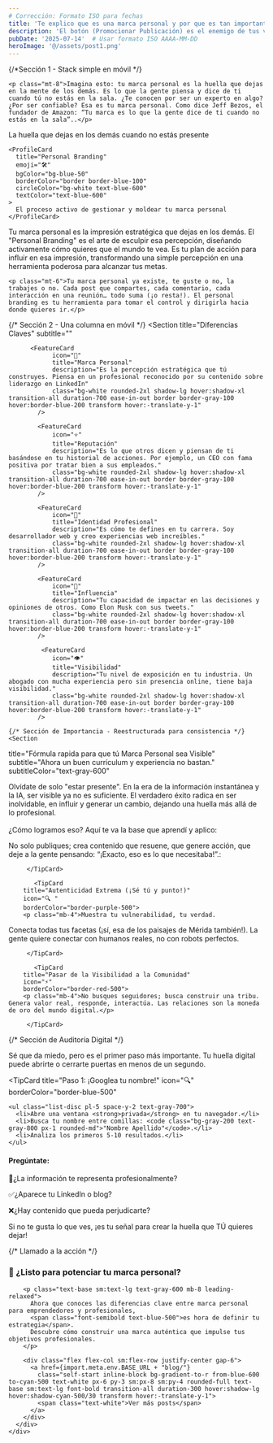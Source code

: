 ```yaml
---
# Corrección: Formato ISO para fechas
title: 'Te explico que es una marca personal y por que es tan importante'
description: 'El botón (Promocionar Publicación) es el enemigo de tus ventas'
pubDate: '2025-07-14'  # Usar formato ISO AAAA-MM-DD
heroImage: '@/assets/post1.png'
---
```



   {/*Sección 1 - Stack simple en móvil */}
 <Section 
  title="¿Qué es la Marca Personal?" 
  subtitle="(¡Te lo cuento fácil!)"
  subtitleColor="text-gray-600">

    <p class="mt-8">Imagina esto: tu marca personal es la huella que dejas en la mente de los demás. Es lo que la gente piensa y dice de ti cuando tú no estás en la sala. ¿Te conocen por ser un experto en algo? ¿Por ser confiable? Esa es tu marca personal. Como dice Jeff Bezos, el fundador de Amazon: “Tu marca es lo que la gente dice de ti cuando no estás en la sala”..</p>

  <div class="grid grid-cols-1 md:grid-cols-2 gap-4 mt-6">
    <ProfileCard 
      title="Marca Personal" 
      emoji="🎯"
      bgColor="bg-purple-100"
      borderColor="border border-purple-400"
      circleColor="bg-white text-purple-600"
      textColor="text-purple-700"
    >
      La huella que dejas en los demás cuando no estás presente
    </ProfileCard>
    
    <ProfileCard 
      title="Personal Branding" 
      emoji="🛠️"
      bgColor="bg-blue-50"
      borderColor="border border-blue-100"
      circleColor="bg-white text-blue-600"
      textColor="text-blue-600"
    >
      El proceso activo de gestionar y moldear tu marca personal
    </ProfileCard>
  </div>

<div class="mt-6 ">
      <p class="text-blue-900 font-medium">Tu marca personal es la impresión estratégica que dejas en los demás. El "Personal Branding" es el arte de esculpir esa percepción, diseñando activamente cómo quieres que el mundo te vea. Es tu plan de acción para influir en esa impresión, transformando una simple percepción en una herramienta poderosa para alcanzar tus metas.</p>
    </div>

    <p class="mt-6">Tu marca personal ya existe, te guste o no, la trabajes o no. Cada post que compartes, cada comentario, cada interacción en una reunión… todo suma (¡o resta!). El personal branding es tu herramienta para tomar el control y dirigirla hacia donde quieres ir.</p>

    

</Section>


{/* Sección 2 - Una columna en móvil */}
     <Section 
  title="Diferencias Claves" 
  subtitle=""
 
>
          <FeatureCard
                icon="🎯"
                title="Marca Personal"
                description="Es la percepción estratégica que tú construyes. Piensa en un profesional reconocido por su contenido sobre liderazgo en LinkedIn"
                class="bg-white rounded-2xl shadow-lg hover:shadow-xl transition-all duration-700 ease-in-out border border-gray-100 hover:border-blue-200 transform hover:-translate-y-1"
            />

            <FeatureCard
                icon="⭐"
                title="Reputación"
                description="Es lo que otros dicen y piensan de ti basándose en tu historial de acciones. Por ejemplo, un CEO con fama positiva por tratar bien a sus empleados."
                class="bg-white rounded-2xl shadow-lg hover:shadow-xl transition-all duration-700 ease-in-out border border-gray-100 hover:border-blue-200 transform hover:-translate-y-1"
            />

            <FeatureCard
                icon="👔"
                title="Identidad Profesional"
                description="Es cómo te defines en tu carrera. Soy desarrollador web y creo experiencias web increíbles."
                class="bg-white rounded-2xl shadow-lg hover:shadow-xl transition-all duration-700 ease-in-out border border-gray-100 hover:border-blue-200 transform hover:-translate-y-1"
            />

            <FeatureCard
                icon="📢"
                title="Influencia"
                description="Tu capacidad de impactar en las decisiones y opiniones de otros. Como Elon Musk con sus tweets."
                class="bg-white rounded-2xl shadow-lg hover:shadow-xl transition-all duration-700 ease-in-out border border-gray-100 hover:border-blue-200 transform hover:-translate-y-1"
            />

             <FeatureCard
                icon="👁️"
                title="Visibilidad"
                description="Tu nivel de exposición en tu industria. Un abogado con mucha experiencia pero sin presencia online, tiene baja visibilidad."
                class="bg-white rounded-2xl shadow-lg hover:shadow-xl transition-all duration-700 ease-in-out border border-gray-100 hover:border-blue-200 transform hover:-translate-y-1"
            />

</Section>
    
    {/* Sección de Importancia - Reestructurada para consistencia */}
    <Section 
  title="Fórmula rapida para que tú Marca Personal sea Visible" 
  subtitle="Ahora un buen currículum y experiencia no bastan."
  subtitleColor="text-gray-600"
  >
<p class="text-sm sm:text-base text-gray-600 italic mb-6">
        Olvídate de solo "estar presente". En la era de la información instantánea y la IA, ser visible ya no es suficiente. El verdadero éxito radica en ser inolvidable, en influir y generar un cambio, dejando una huella más allá de lo profesional.
        <br /><br />
        ¿Cómo logramos eso? Aquí te va la base que aprendí y aplico:
      </p>
    <TipCard 
        title="Pasar de la Presencia a la Influencia" 
        icon="💡" 
        borderColor="border-blue-500">
        <p class="mb-4">No solo publiques; crea contenido que resuene, que genere acción, que deje a la gente pensando: “¡Exacto, eso es lo que necesitaba!”.:</p>

         </TipCard>

           <TipCard 
        title="Autenticidad Extrema (¡Sé tú y punto!)" 
        icon="🔍 " 
        borderColor="border-purple-500">
        <p class="mb-4">Muestra tu vulnerabilidad, tu verdad.
Conecta todas tus facetas (¡sí, esa de los paisajes de Mérida también!).
La gente quiere conectar con humanos reales, no con robots perfectos.</p>

         </TipCard>

           <TipCard 
        title="Pasar de la Visibilidad a la Comunidad" 
        icon="⚡" 
        borderColor="border-red-500">
        <p class="mb-4">No busques seguidores; busca construir una tribu. Genera valor real, responde, interactúa. Las relaciones son la moneda de oro del mundo digital.</p>

         </TipCard>

        
  </Section>
  

  {/* Sección de Auditoría Digital */}
<Section 
  title="Descubre tu Huella Digital y lo que dice de ti" 
  subtitle="¡Con esta mini-auditoría, sabrás cómo te ven los demás!"
  subtitleColor="text-gray-600"
>
  <p class="mb-6">
    Sé que da miedo, pero es el primer paso más importante. Tu huella digital puede abrirte o cerrarte puertas en menos de un segundo.
  </p>

  <TipCard
    title="Paso 1: ¡Googlea tu nombre!"
    icon="🔍"
    borderColor="border-blue-500"
  >
    <ul class="list-disc pl-5 space-y-2 text-gray-700">
      <li>Abre una ventana <strong>privada</strong> en tu navegador.</li>
      <li>Busca tu nombre entre comillas: <code class="bg-gray-200 text-gray-800 px-1 rounded-md">"Nombre Apellido"</code>.</li>
      <li>Analiza los primeros 5-10 resultados.</li>
    </ul>
  </TipCard>

  <div class="mt-8">
    <h4 class="not-prose font-bold mb-4 text-lg text-[#000033]">Pregúntate:</h4>
    <div class="space-y-4">
      <p class="flex items-start"><span class="mr-3 text-xl">🤔</span><span>¿La información te representa profesionalmente?</span></p>
      <p class="flex items-start"><span class="mr-3 text-xl">✅</span><span>¿Aparece tu LinkedIn o blog?</span></p>
      <p class="flex items-start"><span class="mr-3 text-xl">❌</span><span>¿Hay contenido que pueda perjudicarte?</span></p>
    </div>
  </div>

  <div class="mt-8 p-4 bg-blue-50 border-l-4 border-blue-500 rounded-r-lg">
    <p class="font-medium text-blue-800">
      Si no te gusta lo que ves, ¡es tu señal para crear la huella que TÚ quieres dejar!
    </p>
  </div>
</Section>

 {/* Llamado a la acción */}
    <div class="bg-gradient-to-r from-[#000033] to-blue-800 rounded-lg p-4 sm:p-6 text-white mb-8">
      <div class="max-w-2xl mx-auto">
        <h3 class="font-bold text-2xl sm:text-3xl text-white mb-4">
          <span class="inline-block mr-2">🚀</span> ¿Listo para potenciar tu marca personal?
        </h3>
        
        <p class="text-base sm:text-lg text-gray-600 mb-8 leading-relaxed">
          Ahora que conoces las diferencias clave entre marca personal para emprendedores y profesionales, 
          <span class="font-semibold text-blue-500">es hora de definir tu estrategia</span>. 
          Descubre cómo construir una marca auténtica que impulse tus objetivos profesionales.
        </p>
        
        <div class="flex flex-col sm:flex-row justify-center gap-6">
          <a href={import.meta.env.BASE_URL + "blog/"} 
            class="self-start inline-block bg-gradient-to-r from-blue-600 to-cyan-500 text-white px-6 py-3 sm:px-8 sm:py-4 rounded-full text-base sm:text-lg font-bold transition-all duration-300 hover:shadow-lg hover:shadow-cyan-500/30 transform hover:-translate-y-1">
            <span class="text-white">Ver más posts</span>
          </a>
        </div>
      </div>
    </div>